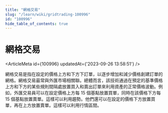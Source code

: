 ```yaml
---
title: "網格交易"
slug: "/learn/wiki/gridtrading-100996"
id: "100996"
hide_table_of_contents: true
---
```



# 網格交易

<ArticleMeta id={100996} updatedAt={'2023-09-26 13:58:51'} />
<div className='border-solid border-b border-t-0 my-4 border-[var(--ifm-color-gray-300)]' />

網格交易是指在設定的價格上方和下方下訂單，以逐步增加和減少價格創建訂單的網格。網格交易最常與外匯市場相關聯。總體而言，該技術通過在預定的基準價格上方和下方的某些規則間隔處放置買入和賣出訂單來利用資產的正常價格波動。例如，外匯交易員可以在設定價格上方每 15 個基點放置買單，同時在該價格下方每 15 個基點放置賣單。這樣可以利用趨勢。他們還可以在設定的價格下方放置買單，再在上方放置賣單。這樣可以利用行情區間。
